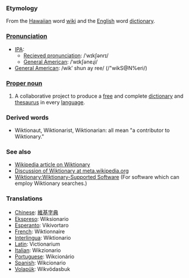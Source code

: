 ===Etymology===
From the [[Hawaiian]] word [[wiki]] and the [[English]] word [[dictionary]].

=== [[Pronunciation]] ===
*[[International Phonetic Alphabet|IPA]]:
**[[Recieved pronunciation]]: /ˈwɪkʃənrɪ/
**[[w:American English|General American]]: /ˈwɪkʃəneɻi/
*[[General American]]: /wikʹ shun ay ree/ (/"wikS@N%eri/)

===[[Proper noun]]===
# A collaborative project to produce a [[free]] and complete [[dictionary]] and [[thesaurus]] in every [[language]].

===Derived words===
* Wiktionaut, Wiktionarist, Wiktionarian: all mean "a contributor to Wiktionary."

=== See also ===
* [[w:Wiktionary|Wikipedia article on Wiktionary]]
* [[m:Wiktionary|Discussion of Wiktionary at meta.wikipedia.org]]
* [[Wiktionary:Wiktionary-Supported Software]]  (For software which can employ Wiktionary searches.)

=== Translations ===
*[[Chinese]]: [[維基]][[字典]]
*[[Ekspreso]]: Wiksionario
*[[Esperanto]]: Vikivortaro
*[[French]]: Wiktionnaire
*[[Interlingua]]: Wiktionario
*[[Latin]]: Victionarium
*[[Italian]]: Wikzionario
*[[Portuguese]]: Wikcionário
*[[Spanish]]: Wikcionario
*[[Volapük]]: Wikvödasbuk